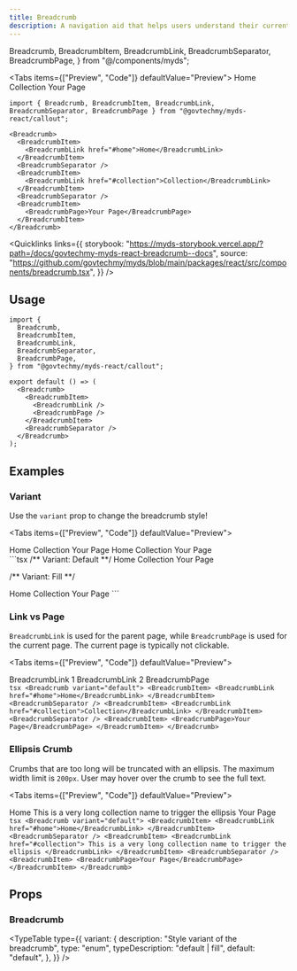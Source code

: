 ```yaml
---
title: Breadcrumb
description: A navigation aid that helps users understand their current location within a website or application and allows them to easily navigate back to previous levels.
---
```


  Breadcrumb,
  BreadcrumbItem,
  BreadcrumbLink,
  BreadcrumbSeparator,
  BreadcrumbPage,
} from "@/components/myds";

<Tabs items={["Preview", "Code"]} defaultValue="Preview">
  <Tab value="Preview" className="not-prose">
  <Breadcrumb>
    <BreadcrumbItem>
      <BreadcrumbLink href="#home">Home</BreadcrumbLink>
    </BreadcrumbItem>
    <BreadcrumbSeparator />
    <BreadcrumbItem>
      <BreadcrumbLink href="#collection">Collection</BreadcrumbLink>
    </BreadcrumbItem>
    <BreadcrumbSeparator />
    <BreadcrumbItem>
      <BreadcrumbPage>Your Page</BreadcrumbPage>
    </BreadcrumbItem>
  </Breadcrumb>
  </Tab>
  <Tab value="Code">
  ```tsx 
import { Breadcrumb, BreadcrumbItem, BreadcrumbLink, BreadcrumbSeparator, BreadcrumbPage } from "@govtechmy/myds-react/callout";

<Breadcrumb>
    <BreadcrumbItem>
      <BreadcrumbLink href="#home">Home</BreadcrumbLink>
    </BreadcrumbItem>
    <BreadcrumbSeparator />
    <BreadcrumbItem>
      <BreadcrumbLink href="#collection">Collection</BreadcrumbLink>
    </BreadcrumbItem>
    <BreadcrumbSeparator />
    <BreadcrumbItem>
      <BreadcrumbPage>Your Page</BreadcrumbPage>
    </BreadcrumbItem>
</Breadcrumb>
```
  </Tab>
</Tabs>

<Quicklinks
  links={{
    storybook:
      "https://myds-storybook.vercel.app/?path=/docs/govtechmy-myds-react-breadcrumb--docs",
    source:
      "https://github.com/govtechmy/myds/blob/main/packages/react/src/components/breadcrumb.tsx",
  }}
/>

## Usage

```tsx copy
import {
  Breadcrumb,
  BreadcrumbItem,
  BreadcrumbLink,
  BreadcrumbSeparator,
  BreadcrumbPage,
} from "@govtechmy/myds-react/callout";
```

```tsx copy
export default () => (
  <Breadcrumb>
    <BreadcrumbItem>
      <BreadcrumbLink />
      <BreadcrumbPage />
    </BreadcrumbItem>
    <BreadcrumbSeparator />
  </Breadcrumb>
);
```

## Examples

### Variant

Use the `variant` prop to change the breadcrumb style!

<Tabs items={["Preview", "Code"]} defaultValue="Preview">
  <Tab value="Preview">
  <div className="space-y-2 not-prose">
   <Breadcrumb variant="default">
    <BreadcrumbItem>
      <BreadcrumbLink href="#home">Home</BreadcrumbLink>
    </BreadcrumbItem>
    <BreadcrumbSeparator />
    <BreadcrumbItem>
      <BreadcrumbLink href="#collection">Collection</BreadcrumbLink>
    </BreadcrumbItem>
    <BreadcrumbSeparator />
    <BreadcrumbItem>
      <BreadcrumbPage>Your Page</BreadcrumbPage>
    </BreadcrumbItem>
  </Breadcrumb>

  <Breadcrumb variant="fill">
    <BreadcrumbItem>
      <BreadcrumbLink href="#home">Home</BreadcrumbLink>
    </BreadcrumbItem>
    <BreadcrumbSeparator />
    <BreadcrumbItem>
      <BreadcrumbLink href="#collection">Collection</BreadcrumbLink>
    </BreadcrumbItem>
    <BreadcrumbSeparator />
    <BreadcrumbItem>
      <BreadcrumbPage>Your Page</BreadcrumbPage>
    </BreadcrumbItem>
  </Breadcrumb>
  </div>
  </Tab>
  <Tab value="Code">
```tsx 
/** Variant: Default **/

<Breadcrumb variant="default">
  <BreadcrumbItem>
    <BreadcrumbLink href="#home">Home</BreadcrumbLink>
  </BreadcrumbItem>
  <BreadcrumbSeparator />
  <BreadcrumbItem>
    <BreadcrumbLink href="#collection">Collection</BreadcrumbLink>
  </BreadcrumbItem>
  <BreadcrumbSeparator />
  <BreadcrumbItem>
    <BreadcrumbPage>Your Page</BreadcrumbPage>
  </BreadcrumbItem>
</Breadcrumb>

/** Variant: Fill **/

<Breadcrumb variant="fill">
  <BreadcrumbItem>
    <BreadcrumbLink href="#home">Home</BreadcrumbLink>
  </BreadcrumbItem>
  <BreadcrumbSeparator />
  <BreadcrumbItem>
    <BreadcrumbLink href="#collection">Collection</BreadcrumbLink>
  </BreadcrumbItem>
  <BreadcrumbSeparator />
  <BreadcrumbItem>
    <BreadcrumbPage>Your Page</BreadcrumbPage>
  </BreadcrumbItem>
</Breadcrumb>
```
  </Tab>
</Tabs>

### Link vs Page

`BreadcrumbLink` is used for the parent page, while `BreadcrumbPage` is used for the current page. The current page is typically not clickable.

<Tabs items={["Preview", "Code"]} defaultValue="Preview">
  <Tab value="Preview">
    <div className="not-prose space-y-2">
      <Breadcrumb variant="default">
        <BreadcrumbItem>
          <BreadcrumbLink href="#home">BreadcrumbLink 1</BreadcrumbLink>
        </BreadcrumbItem>
        <BreadcrumbSeparator />
        <BreadcrumbItem>
          <BreadcrumbLink href="#collection">BreadcrumbLink 2</BreadcrumbLink>
        </BreadcrumbItem>
        <BreadcrumbSeparator />
        <BreadcrumbItem>
          <BreadcrumbPage>BreadcrumbPage</BreadcrumbPage>
        </BreadcrumbItem>
      </Breadcrumb>
    </div>
  </Tab>
  <Tab value="Code">
    ```tsx
    <Breadcrumb variant="default">
      <BreadcrumbItem>
        <BreadcrumbLink href="#home">Home</BreadcrumbLink>
      </BreadcrumbItem>
      <BreadcrumbSeparator />
      <BreadcrumbItem>
        <BreadcrumbLink href="#collection">Collection</BreadcrumbLink>
      </BreadcrumbItem>
      <BreadcrumbSeparator />
      <BreadcrumbItem>
        <BreadcrumbPage>Your Page</BreadcrumbPage>
      </BreadcrumbItem>
    </Breadcrumb>
    ```
  </Tab>
</Tabs>

### Ellipsis Crumb

Crumbs that are too long will be truncated with an ellipsis. The maximum width limit is `200px`. User may hover over the crumb to see the full text.

<Tabs items={["Preview", "Code"]} defaultValue="Preview">
  <Tab value="Preview">
    <div className="not-prose space-y-2">
      <Breadcrumb variant="default">
        <BreadcrumbItem>
          <BreadcrumbLink href="#home">Home</BreadcrumbLink>
        </BreadcrumbItem>
        <BreadcrumbSeparator />
        <BreadcrumbItem>
          <BreadcrumbLink href="#collection">
            This is a very long collection name to trigger the ellipsis
          </BreadcrumbLink>
        </BreadcrumbItem>
        <BreadcrumbSeparator />
        <BreadcrumbItem>
          <BreadcrumbPage>Your Page</BreadcrumbPage>
        </BreadcrumbItem>
      </Breadcrumb>
    </div>
  </Tab>
  <Tab value="Code">
    ```tsx
    <Breadcrumb variant="default">
      <BreadcrumbItem>
        <BreadcrumbLink href="#home">Home</BreadcrumbLink>
      </BreadcrumbItem>
      <BreadcrumbSeparator />
      <BreadcrumbItem>
        <BreadcrumbLink href="#collection">
          This is a very long collection name to trigger the ellipsis
        </BreadcrumbLink>
      </BreadcrumbItem>
      <BreadcrumbSeparator />
      <BreadcrumbItem>
        <BreadcrumbPage>Your Page</BreadcrumbPage>
      </BreadcrumbItem>
    </Breadcrumb>
    ```
  </Tab>
</Tabs>

## Props

### Breadcrumb

<TypeTable
  type={{
    variant: {
      description: "Style variant of the breadcrumb",
      type: "enum",
      typeDescription: "default | fill",
      default: "default",
    },
  }}
/>
